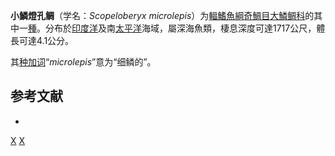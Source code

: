 {{Speciesbox 
| taxon = Scopeloberyx microlepis
| status = NE
| status_system = IUCN3.1
| authority = [[Norman|Norman]], 1937
| synonyms = *''Melamphaes microlepis''<br /><small>Norman, 1937</small>
}}

'''小鱗燈孔鲷'''（学名：''Scopeloberyx microlepis''）为[[輻鰭魚綱|輻鰭魚綱]][[奇鯛目|奇鯛目]][[大鱗鲷科|大鱗鲷科]]的其中一[[種|種]]。分布於[[印度洋|印度洋]]及南[[太平洋|太平洋]]海域，屬深海魚類，棲息深度可達1717公尺，體長可達4.1公分。

其[[种加词|种加词]]“''microlepis''”意为“细鳞的”。

== 参考文献 ==
*{{FishBase_species|genus=Scopeloberyx|species=microlepis|year=2011|month=12}}

{{Taxonbar|from=Q2784844}}

[[Category:燈孔鲷属|X]]
[[Category:1937年描述的鱼类|X]]


{{Fish-stub}}